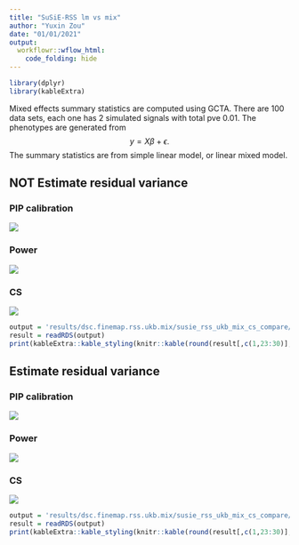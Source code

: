 ```yaml
---
title: "SuSiE-RSS lm vs mix"
author: "Yuxin Zou"
date: "01/01/2021"
output:
  workflowr::wflow_html:
    code_folding: hide
---
```


```r
library(dplyr)
library(kableExtra)
```

Mixed effects summary statistics are computed using GCTA. There are 100 data sets, each one has 2 simulated signals with total pve 0.01.
The phenotypes are generated from 
$$
y = X\beta + \epsilon.
$$
The summary statistics are from simple linear model, or linear mixed model. 

## NOT Estimate residual variance

### PIP calibration

![](assets/dsc.finemap.rss.ukb.mix/susie_rss_ukb_mix_pip_calibration/susie_rss_ukb_mix_pip_ERFALSE_pipcali.png)

### Power

![](assets/dsc.finemap.rss.ukb.mix/susie_rss_ukb_mix_roc/susie_rss_ukb_mix_pip_ERFALSE_roc_2_power.png)

### CS

![](assets/dsc.finemap.rss.ukb.mix/susie_rss_ukb_mix_cs_compare/susie_rss_ukb_mix_pip_ERFALSE_cs_plots.png)

```r
output = 'results/dsc.finemap.rss.ukb.mix/susie_rss_ukb_mix_cs_compare/susie_rss_ukb_mix_pip_ERFALSE_cs.rds'
result = readRDS(output)
print(kableExtra::kable_styling(knitr::kable(round(result[,c(1,23:30)],4))))
```

## Estimate residual variance

### PIP calibration

![](assets/dsc.finemap.rss.ukb.mix/susie_rss_ukb_mix_pip_calibration/susie_rss_ukb_mix_pip_ERTRUE_pipcali.png)

### Power

![](assets/dsc.finemap.rss.ukb.mix/susie_rss_ukb_mix_roc/susie_rss_ukb_mix_pip_ERTRUE_roc_2_power.png)

### CS

![](assets/dsc.finemap.rss.ukb.mix/susie_rss_ukb_mix_cs_compare/susie_rss_ukb_mix_pip_ERTRUE_cs_plots.png)

```r
output = 'results/dsc.finemap.rss.ukb.mix/susie_rss_ukb_mix_cs_compare/susie_rss_ukb_mix_pip_ERTRUE_cs.rds'
result = readRDS(output)
print(kableExtra::kable_styling(knitr::kable(round(result[,c(1,23:30)],4))))
```

